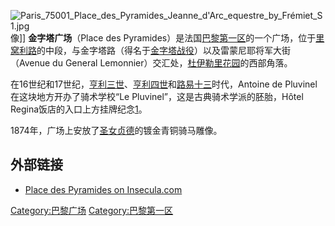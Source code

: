 [[Image:Paris_75001_Place_des_Pyramides_Jeanne_d'Arc_equestre_by_Frémiet_S1.jpg|thumbnail]]像]]
{{coord|48|51|49.95|N|2|19|55.69|E|display=title}}
'''金字塔广场'''（Place des Pyramides）是法国[[巴黎|巴黎]][[巴黎第一区|第一区]]的一个广场，位于[[里窝利路|里窝利路]]的中段，与金字塔路（得名于[[金字塔战役|金字塔战役]]）以及雷蒙尼耶将军大街（Avenue du General Lemonnier）交汇处，[[杜伊勒里宫|杜伊勒里花园]]的西部角落。

在16世纪和17世纪，[[亨利三世_(法兰西)|亨利三世]]、[[亨利四世_(法兰西)|亨利四世]]和[[路易十三|路易十三]]时代，Antoine de Pluvinel在这块地方开办了骑术学校“Le Pluvinel”，这是古典骑术学派的胚胎，Hôtel Regina饭店的入口上方挂牌纪念[http://pluvinel.site.voila.fr]。

1874年，广场上安放了[[圣女贞德|圣女贞德]]的镀金青铜骑马雕像。

== 外部链接 ==
* [https://web.archive.org/web/20090213195033/http://insecula.com/salle/MS01332.html Place des Pyramides on Insecula.com]
{{巴黎名胜}}


[[Category:巴黎广场|Category:巴黎广场]]
[[Category:巴黎第一区|Category:巴黎第一区]]